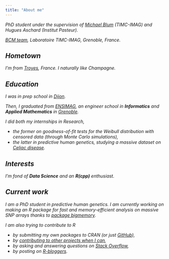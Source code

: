 ```yaml
---
title: "About me"
---
```


<address>
PhD student under the supervision of [Michael Blum](http://membres-timc.imag.fr/Michael.Blum/) (TIMC-IMAG) and Hugues Aschard (Institut Pasteur).

[BCM team](http://www-timc.imag.fr/rubrique44.html), Laboratoire TIMC-IMAG, Grenoble, France.

<!-- <SCRIPT LANGUAGE="JavaScript"> -->
<!-- user = 'florian.prive.21'; -->
<!-- site = 'gmail.com'; -->
<!-- document.write('<a href=\"mailto:' + user + '@' + site + '\">'); -->
<!-- document.write(user + '@' + site + '</a>'); -->
<!-- </SCRIPT>  -->
<!-- </address> -->

## Hometown 

I'm from [Troyes](https://en.wikipedia.org/wiki/Troyes), France. 
I naturally like Champagne.

## Education

I was in prep school in [Dijon](https://en.wikipedia.org/wiki/Dijon).

Then, I graduated from [ENSIMAG](https://goo.gl/2aDwm1), an engineer school in __Informatics__ and __Applied Mathematics__ in [Grenoble](https://en.wikipedia.org/wiki/Grenoble). 

I did both my internships in Research, 

- the former on goodness-of-fit tests for the Weibull distribution with censored data (through Monte Carlo simulations),
- the latter in predictive human genetics, studying a massive dataset on [Celiac disease](https://en.wikipedia.org/wiki/Coeliac_disease).

## Interests 

I'm fond of __Data Science__ and an __R(cpp)__ enthusiast.

## Current work

I am a PhD student in predictive human genetics.
I am currently working on making an R package for fast and memory-efficient
analysis on massive SNP arrays thanks to [package bigmemory](https://github.com/kaneplusplus/bigmemory).

I am also trying to contribute to R 

- by submitting my own packages to CRAN (or just [GitHub](https://github.com/privefl?tab=repositories)),
- by [contributing to other projects when I can](https://github.com/pulls?utf8=%E2%9C%93&q=author%3Aprivefl+),
- by asking and answering questions on [Stack Overflow](http://stackoverflow.com/users/6103040/f-privé),
- by posting on [R-bloggers](https://www.r-bloggers.com/).
